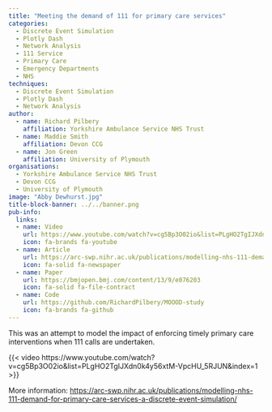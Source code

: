```yaml
---
title: "Meeting the demand of 111 for primary care services"
categories:
  - Discrete Event Simulation
  - Plotly Dash
  - Network Analysis
  - 111 Service
  - Primary Care
  - Emergency Departments
  - NHS
techniques:
  - Discrete Event Simulation
  - Plotly Dash
  - Network Analysis
author:
  - name: Richard Pilbery
    affiliation: Yorkshire Ambulance Service NHS Trust
  - name: Maddie Smith
    affiliation: Devon CCG
  - name: Jon Green
    affiliation: University of Plymouth
organisations:
  - Yorkshire Ambulance Service NHS Trust
  - Devon CCG
  - University of Plymouth
image: "Abby Dewhurst.jpg"
title-block-banner: ../../banner.png
pub-info:
  links:
  - name: Video
    url: https://www.youtube.com/watch?v=cg5Bp3O02io&list=PLgHO2TgIJXdn0k4y56xtM-VpcHU_5RJUN&index=1
    icon: fa-brands fa-youtube
  - name: Article
    url: https://arc-swp.nihr.ac.uk/publications/modelling-nhs-111-demand-for-primary-care-services-a-discrete-event-simulation/
    icon: fa-solid fa-newspaper
  - name: Paper
    url: https://bmjopen.bmj.com/content/13/9/e076203
    icon: fa-solid fa-file-contract
  - name: Code
    url: https://github.com/RichardPilbery/MOOOD-study
    icon: fa-brands fa-github
---
```


This was an attempt to model the impact of enforcing timely primary care interventions when 111 calls are undertaken.

{{< video https://www.youtube.com/watch?v=cg5Bp3O02io&list=PLgHO2TgIJXdn0k4y56xtM-VpcHU_5RJUN&index=1 >}}

More information: <https://arc-swp.nihr.ac.uk/publications/modelling-nhs-111-demand-for-primary-care-services-a-discrete-event-simulation/>
